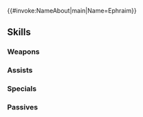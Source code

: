 {{#invoke:NameAbout|main|Name=Ephraim}}{{HeroPage Tabs}}
{{Hero Infobox
|Name=Ephraim
|Title=Legendary Lord
|Origin=Fire Emblem: The Sacred Stones
|GrowthModifier=Gen 2
|Gender=Male
|LegendaryEffect=Fire
|BoostHP=3
|BoostDef=4
|WeaponType=Blue Lance
|MoveType=Cavalry
|actorEN=Greg Chun 
|actorJP=八代拓
|artist=麻谷知世
|releaseDate=February 28, 2018
|TagID=伝承エフラム
|InternalID=224
|Properties=legendary
|cv1=7
|cv2=100200
|description=Prince of Renais. Eirika's twin. It's said he destroyed the Demon King of old and saved the world. Appears in Fire Emblem: The Sacred Stones.
}}
{{Stats Page
|Lv1HP=19|Lv1ATK=10|Lv1SPD=5|Lv1DEF=9|Lv1RES=3
|GRHP=55|GRATK=60|GRSPD=50|GRDEF=55|GRRES=35
}}
==Skills==
===Weapons===
{{Weapons Table
|weapon1=Iron Lance
|weapon1Default=1
|weapon1Unlock=1
|weapon2=Steel Lance
|weapon2Default=3
|weapon2Unlock=2
|weapon3=Silver Lance
|weapon3Default=4
|weapon3Unlock=3
|weapon4=Flame Siegmund
|weapon4Default=5
|weapon4Unlock=5
}}
===Assists===
{{Assists Table}}
===Specials===
{{Specials Table
|special1=Daylight
|special1Default=4
|special1Unlock=3
|special2=Sol
|special2Default=
|special2Unlock=4
}}
===Passives===
{{Passives Table
|passiveA1=Fierce Stance 1
|passiveA2=Sturdy Stance 1
|passiveA3=Sturdy Stance 2
|passiveA1Unlock=3
|passiveA2Unlock=4
|passiveA3Unlock=5
|passiveA4=Atk/Def Solo 1
|passiveA5=Atk/Def Solo 2
|passiveA6=Atk/Def Solo 3
|passiveA7=Atk/Def Solo 4
|passiveA4Unlock=2
|passiveA5Unlock=3
|passiveA6Unlock=4
|passiveA7Unlock=5
|passiveB1=Solar Brace
|passiveB2=Solar Brace II
|passiveB1Unlock=5
|passiveB2Unlock=5
|passiveC1=Fortify Def 1
|passiveC2=Fortify Def 2
|passiveC3=Fortify Def 3
|passiveC1Unlock=1
|passiveC2Unlock=3
|passiveC3Unlock=4
}}
{{Heroes Navbox}}